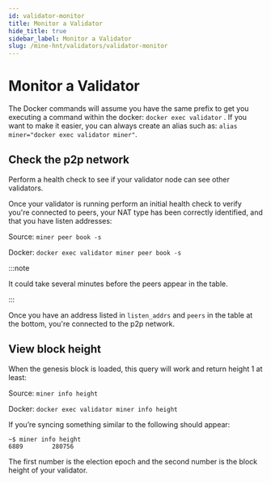 ```yaml
---
id: validator-monitor
title: Monitor a Validator
hide_title: true
sidebar_label: Monitor a Validator
slug: /mine-hnt/validators/validator-monitor
---
```



# Monitor a Validator

The Docker commands will assume you have the same prefix to get you executing a command within the docker: ```docker exec validator``` . If you want to make it easier, you can always create an alias such as: ```alias miner="docker exec validator miner"```.

## Check the p2p network

Perform a health check to see if your validator node can see other validators. 

Once your validator is running perform an initial health check to verify you're connected to peers, your NAT type has been correctly identified, and that you have listen addresses:

Source: ```miner peer book -s```

Docker: ```docker exec validator miner peer book -s```

:::note

It could take several minutes before the peers appear in the table.

:::

Once you have an address listed in ```listen_addrs``` and ```peers``` in the table at the bottom, you're connected to the p2p network.

## View block height

When the genesis block is loaded, this query will work and return height 1 at least:

Source: ```miner info height```

Docker: ```docker exec validator miner info height```

If you’re syncing something similar to the following should appear:
```
~$ miner info height
6889        280756
```

The first number is the election epoch and the second number is the block height of your validator. 
